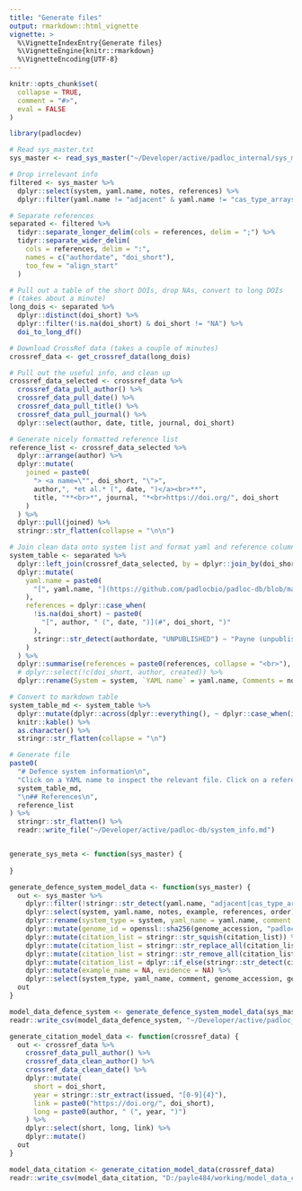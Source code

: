 ```yaml
---
title: "Generate files"
output: rmarkdown::html_vignette
vignette: >
  %\VignetteIndexEntry{Generate files}
  %\VignetteEngine{knitr::rmarkdown}
  %\VignetteEncoding{UTF-8}
---
```


```r
knitr::opts_chunk$set(
  collapse = TRUE,
  comment = "#>",
  eval = FALSE
)
```

```r
library(padlocdev)
```

```r
# Read sys_master.txt
sys_master <- read_sys_master("~/Developer/active/padloc_internal/sys_master/sys_master.txt")

# Drop irrelevant info
filtered <- sys_master %>% 
  dplyr::select(system, yaml.name, notes, references) %>%
  dplyr::filter(yaml.name != "adjacent" & yaml.name != "cas_type_arrays")

# Separate references
separated <- filtered %>% 
  tidyr::separate_longer_delim(cols = references, delim = ";") %>%
  tidyr::separate_wider_delim(
    cols = references, delim = ":", 
    names = c("authordate", "doi_short"), 
    too_few = "align_start"
  )

# Pull out a table of the short DOIs, drop NAs, convert to long DOIs
# (takes about a minute)
long_dois <- separated %>%
  dplyr::distinct(doi_short) %>%
  dplyr::filter(!is.na(doi_short) & doi_short != "NA") %>%
  doi_to_long_df()

# Download CrossRef data (takes a couple of minutes)
crossref_data <- get_crossref_data(long_dois)

# Pull out the useful info, and clean up
crossref_data_selected <- crossref_data %>%
  crossref_data_pull_author() %>%
  crossref_data_pull_date() %>%
  crossref_data_pull_title() %>%
  crossref_data_pull_journal() %>%
  dplyr::select(author, date, title, journal, doi_short)

# Generate nicely formatted reference list
reference_list <- crossref_data_selected %>%
  dplyr::arrange(author) %>%
  dplyr::mutate(
    joined = paste0(
      "> <a name=\"", doi_short, "\">",
      author,", *et al.* (", date, ")</a><br>**",
      title, "**<br>*", journal, "*<br>https://doi.org/", doi_short
    )
  ) %>%
  dplyr::pull(joined) %>%
  stringr::str_flatten(collapse = "\n\n")

# Join clean data onto system list and format yaml and reference columns
system_table <- separated %>%
  dplyr::left_join(crossref_data_selected, by = dplyr::join_by(doi_short)) %>%
  dplyr::mutate(
    yaml.name = paste0(
      "[", yaml.name, "](https://github.com/padlocbio/padloc-db/blob/master/sys/", yaml.name, ".yaml)"
    ),
    references = dplyr::case_when(
      !is.na(doi_short) ~ paste0(
        "[", author, " (", date, ")](#", doi_short, ")"
      ),
      stringr::str_detect(authordate, "UNPUBLISHED") ~ "Payne (unpublished)"
    )
  ) %>%
  dplyr::summarise(references = paste0(references, collapse = "<br>"), .by = c(system, yaml.name, notes)) %>%
  # dplyr::select(!c(doi_short, author, created)) %>%
  dplyr::rename(System = system, `YAML name` = yaml.name, Comments = notes, References = references)

# Convert to markdown table
system_table_md <- system_table %>%
  dplyr::mutate(dplyr::across(dplyr::everything(), ~ dplyr::case_when(is.na(.) ~ "", . == "NA" ~ "", .default = .))) %>%
  knitr::kable() %>%
  as.character() %>%
  stringr::str_flatten(collapse = "\n")

# Generate file
paste0(
  "# Defence system information\n",
  "Click on a YAML name to inspect the relevant file. Click on a reference to see the full reference information.\n",
  system_table_md,
  "\n## References\n",
  reference_list
) %>%
  stringr::str_flatten() %>%
  readr::write_file("~/Developer/active/padloc-db/system_info.md")


generate_sys_meta <- function(sys_master) {
  
}

generate_defence_system_model_data <- function(sys_master) {
  out <- sys_master %>%
    dplyr::filter(!stringr::str_detect(yaml.name, "adjacent|cas_type_arrays")) %>%
    dplyr::select(system, yaml.name, notes, example, references, order) %>%
    dplyr::rename(system_type = system, yaml_name = yaml.name, comment = notes, genome_accession = example, citation_list = references) %>%
    dplyr::mutate(genome_id = openssl::sha256(genome_accession, "padloc-key")) %>%
    dplyr::mutate(citation_list = stringr::str_squish(citation_list)) %>%
    dplyr::mutate(citation_list = stringr::str_replace_all(citation_list, ";", " | ")) %>%
    dplyr::mutate(citation_list = stringr::str_remove_all(citation_list, "\\w{1,}\\d{4}:")) %>%
    dplyr::mutate(citation_list = dplyr::if_else(stringr::str_detect(citation_list, "UNPUBLISHED"), "Payne (unpublished)", citation_list)) %>%
    dplyr::mutate(example_name = NA, evidence = NA) %>%
    dplyr::select(system_type, yaml_name, comment, genome_accession, genome_id, citation_list, order)
  out
}

model_data_defence_system <- generate_defence_system_model_data(sys_master)
readr::write_csv(model_data_defence_system, "~/Developer/active/padloc_internal/webserver_systems_padloc-db_v2.0.0.csv")

generate_citation_model_data <- function(crossref_data) {
  out <- crossref_data %>%
    crossref_data_pull_author() %>%
    crossref_data_clean_author() %>%
    crossref_data_clean_date() %>%
    dplyr::mutate(
      short = doi_short,
      year = stringr::str_extract(issued, "[0-9]{4}"),
      link = paste0("https://doi.org/", doi_short),
      long = paste0(author, " (", year, ")")
    ) %>%
    dplyr::select(short, long, link) %>%
    dplyr::mutate()
  out
}

model_data_citation <- generate_citation_model_data(crossref_data)
readr::write_csv(model_data_citation, "D:/payle484/working/model_data_citations_2023-10-10.csv")

```
